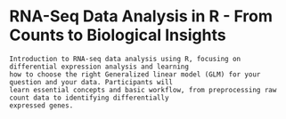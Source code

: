 # RNA-Seq Data Analysis in R - From Counts to Biological Insights

    Introduction to RNA-seq data analysis using R, focusing on differential expression analysis and learning
    how to choose the right Generalized linear model (GLM) for your question and your data. Participants will 
    learn essential concepts and basic workflow, from preprocessing raw count data to identifying differentially 
    expressed genes. 